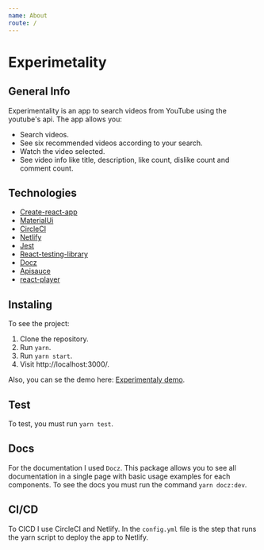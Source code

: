 ```yaml
---
name: About
route: /
---
```


# Experimetality

## General Info

Experimentality is an app to search videos from YouTube using the youtube's api.
The app allows you:
- Search videos.
- See six recommended videos according to your search.
- Watch the video selected.
- See video info like title, description, like count, dislike count and comment count.

## Technologies
- [Create-react-app](https://facebook.github.io/create-react-app/docs/getting-started)
- [MaterialUi](https://material-ui.com/)
- [CircleCI](https://circleci.com/)
- [Netlify](https://www.netlify.com/)
- [Jest](https://jestjs.io/)
- [React-testing-library](https://testing-library.com/docs/react-testing-library/intro)
- [Docz](https://www.docz.site/)
- [Apisauce](https://github.com/infinitered/apisauce/blob/master/package.json)
- [react-player](https://github.com/CookPete/react-player)

## Instaling

To see the project:

1. Clone the repository.
2. Run `yarn`.
3. Run `yarn start`.
4. Visit http://localhost:3000/.

Also, you can se the demo here: [Experimentaly demo](https://experimentality.netlify.com).

## Test
To test, you must run `yarn test`.

## Docs
For the documentation I used `Docz`. This package allows you to see all documentation in a single page with basic usage examples for each components.
To see the docs you must run the command `yarn docz:dev`.

## CI/CD
To CICD I use CircleCI and Netlify. In the `config.yml` file is the step that runs the yarn script to deploy the app to Netlify.
